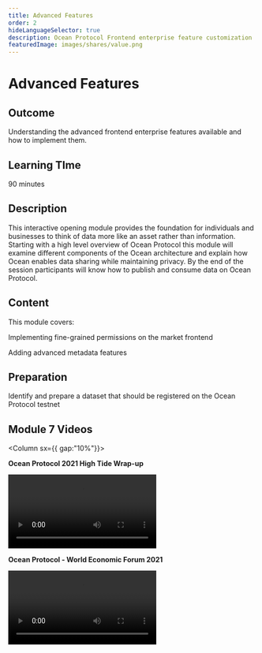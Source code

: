 ```yaml
---
title: Advanced Features
order: 2
hideLanguageSelector: true
description: Ocean Protocol Frontend enterprise feature customization
featuredImage: images/shares/value.png
---
```


# Advanced Features

## Outcome

Understanding the advanced frontend enterprise features available and how to implement them. 

## Learning TIme 

90 minutes

## Description

This interactive opening module provides the foundation for individuals and businesses to think of data more like an asset rather than information. Starting with a high level overview of Ocean Protocol this module will examine different components of the Ocean architecture and explain how Ocean enables data sharing while maintaining privacy. By the end of the session participants will know how to publish and consume data on Ocean Protocol.

## Content

This module covers:

<Process>
Implementing fine-grained permissions on the market frontend

Adding advanced metadata features 


</Process>


## Preparation

Identify and prepare a dataset that should be registered on the Ocean Protocol testnet  

## Module 7 Videos 

<Column sx={{ gap:"10%"}}>

<Box>

**Ocean Protocol 2021 High Tide Wrap-up**

<Video src="https://www.youtube.com/embed/BS1d6dir2_U" />

</Box>

<Box>

**Ocean Protocol - World Economic Forum 2021**

<Video src="https://www.youtube.com/embed/etv7r3BE7kU" />

</Box>

</Column>

